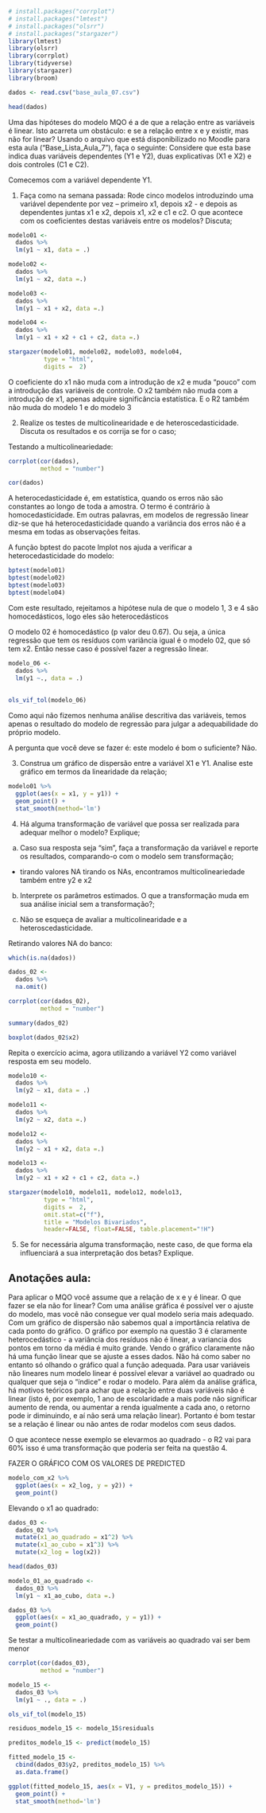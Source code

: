 ```r
# install.packages("corrplot")
# install.packages("lmtest")
# install.packages("olsrr")
# install.packages("stargazer")
library(lmtest)
library(olsrr)
library(corrplot)
library(tidyverse)
library(stargazer)
library(broom)
```

```r
dados <- read.csv("base_aula_07.csv")
```

```r
head(dados)
```

Uma das hipóteses do modelo MQO é a de que a relação entre as variáveis é linear. Isto acarreta um obstáculo: e se a relação entre x e y existir, mas não for linear?
Usando o arquivo que está disponibilizado no Moodle para esta aula (“Base_Lista_Aula_7”), faça o seguinte:
Considere que esta base indica duas variáveis dependentes (Y1 e Y2), duas explicativas (X1 e X2) e dois controles (C1 e C2). 

Comecemos com a variável dependente Y1.

1)	Faça como na semana passada: Rode cinco modelos introduzindo uma variável dependente por vez – primeiro x1, depois x2 - e depois as dependentes juntas x1 e x2, depois x1, x2 e c1 e c2. O que acontece com os coeficientes destas variáveis entre os modelos? Discuta;


```r
modelo01 <- 
  dados %>% 
  lm(y1 ~ x1, data = .)

modelo02 <- 
  dados %>% 
  lm(y1 ~ x2, data =.)

modelo03 <- 
  dados %>% 
  lm(y1 ~ x1 + x2, data =.)

modelo04 <- 
  dados %>% 
  lm(y1 ~ x1 + x2 + c1 + c2, data =.)

```

```r
stargazer(modelo01, modelo02, modelo03, modelo04, 
          type = "html",
          digits =  2)
```


O coeficiente do x1 não muda com a introdução de x2 e muda "pouco" com a introdução das variáveis de controle.
O x2 também não muda com a introdução de x1, apenas adquire significância estatística.
E o R2 também não muda do modelo 1 e do modelo 3




2)	Realize os testes de multicolinearidade e de heteroscedasticidade. Discuta os resultados e os corrija se for o caso;


Testando a multicolineariedade:
```r
corrplot(cor(dados), 
         method = "number")
```


```r
cor(dados)
```




A heterocedasticidade é, em estatística, quando os erros não são constantes ao longo de toda a amostra. O termo é contrário à homocedasticidade. Em outras palavras, em modelos de regressão linear diz-se que há heterocedasticidade quando a variância dos erros não é a mesma em todas as observações feitas.


A função bptest do pacote lmplot nos ajuda a verificar a heterocedasticidade do modelo:

```r
bptest(modelo01)
bptest(modelo02)
bptest(modelo03)
bptest(modelo04)
```


Com este resultado, rejeitamos a hipótese nula de que o modelo 1, 3 e 4 são homocedásticos, logo eles são heterocedásticos

O modelo 02 é homocedástico (p valor deu 0.67). Ou seja, a única regressão que tem os resíduos com variância igual é o modelo 02, que só tem x2. Então nesse caso é possível fazer a regressão linear.



```r
modelo_06 <- 
  dados %>% 
  lm(y1 ~., data = .)
  
  
ols_vif_tol(modelo_06)
```


Como aqui não fizemos nenhuma análise descritiva das variáveis, temos apenas o resultado do modelo de regressão para julgar a adequabilidade do próprio modelo.


A pergunta que você deve se fazer é: este modelo é bom o suficiente? Não.


3)	Construa um gráfico de dispersão entre a variável X1 e Y1. Analise este gráfico em termos da linearidade da relação;

```r
modelo01 %>% 
  ggplot(aes(x = x1, y = y1)) +
  geom_point() + 
  stat_smooth(method='lm')
```


4)	Há alguma transformação de variável que possa ser realizada para adequar melhor o modelo? Explique;

a.	Caso sua resposta seja “sim”, faça a transformação da variável e reporte os resultados, comparando-o com o modelo sem transformação;

- tirando valores NA
tirando os NAs, encontramos multicolineariedade também entre y2 e x2

b.	Interprete os parâmetros estimados. O que a transformação muda em sua análise inicial sem a transformação?;


c.	Não se esqueça de avaliar a multicolinearidade e a heteroscedasticidade.


Retirando valores NA do banco:
```r
which(is.na(dados))
```

```r
dados_02 <- 
  dados %>% 
  na.omit()
```

```r
corrplot(cor(dados_02), 
         method = "number")
```

```r
summary(dados_02)

boxplot(dados_02$x2)
```

Repita o exercício acima, agora utilizando a variável Y2 como variável resposta em seu modelo.

```r
modelo10 <- 
  dados %>% 
  lm(y2 ~ x1, data = .)

modelo11 <- 
  dados %>% 
  lm(y2 ~ x2, data =.)

modelo12 <- 
  dados %>% 
  lm(y2 ~ x1 + x2, data =.)

modelo13 <- 
  dados %>% 
  lm(y2 ~ x1 + x2 + c1 + c2, data =.)

```


```r
stargazer(modelo10, modelo11, modelo12, modelo13, 
          type = "html",
          digits =  2,
          omit.stat=c("f"),
          title = "Modelos Bivariados",
          header=FALSE, float=FALSE, table.placement="!H")
```


5)	Se for necessária alguma transformação, neste caso, de que forma ela influenciará a sua interpretação dos betas? Explique.


## Anotações aula:
Para aplicar o MQO você assume que a relação de x e y é linear. O que fazer se ela não for linear?
Com uma análise gráfica é possível ver o ajuste do modelo, mas você não consegue ver qual modelo seria mais adequado. 
Com um gráfico de dispersão não sabemos qual a importância relativa de cada ponto do gráfico.
O gráfico por exemplo na questão 3 é claramente heterocedástico - a variância dos resíduos não é linear, a variancia dos pontos em torno da média é muito grande. Vendo o gráfico claramente não há uma função linear que se ajuste a esses dados. Não há como saber no entanto só olhando o gráfico qual a função adequada. 
Para usar variáveis não lineares num modelo linear é possível elevar a variável ao quadrado ou qualquer que seja o "índice" e rodar o modelo.
Para além da análise gráfica, há motivos teóricos para achar que a relação entre duas variáveis não é linear (isto é, por exemplo, 1 ano de escolaridade a mais pode não significar aumento de renda, ou aumentar a renda igualmente a cada ano, o retorno pode ir diminuindo, e aí não será uma relação linear).
Portanto é bom testar se a relação é linear ou não antes de rodar modelos com seus dados. 

O que acontece nesse exemplo se elevarmos ao quadrado - o R2 vai para 60% isso é uma transformação que poderia ser feita na questão 4.

FAZER O GRÁFICO COM OS VALORES DE PREDICTED

```r
modelo_com_x2 %>% 
  ggplot(aes(x = x2_log, y = y2)) +
  geom_point()
```

Elevando o x1 ao quadrado:
```r
dados_03 <- 
  dados_02 %>% 
  mutate(x1_ao_quadrado = x1^2) %>% 
  mutate(x1_ao_cubo = x1^3) %>% 
  mutate(x2_log = log(x2))

head(dados_03)
```

```r
modelo_01_ao_quadrado <- 
  dados_03 %>% 
  lm(y1 ~ x1_ao_cubo, data =.)
```

```r
dados_03 %>% 
  ggplot(aes(x = x1_ao_quadrado, y = y1)) +
  geom_point()
```



Se testar a multicolineariedade com as variáveis ao quadrado vai ser bem menor

```r
corrplot(cor(dados_03), 
         method = "number")
```

```r
modelo_15 <- 
  dados_03 %>% 
  lm(y1 ~ ., data = .)
```

```r
ols_vif_tol(modelo_15)
```

```r
residuos_modelo_15 <- modelo_15$residuals

preditos_modelo_15 <- predict(modelo_15)

fitted_modelo_15 <- 
  cbind(dados_03$y2, preditos_modelo_15) %>%
  as.data.frame()

ggplot(fitted_modelo_15, aes(x = V1, y = preditos_modelo_15)) +
  geom_point() + 
  stat_smooth(method='lm')
```

